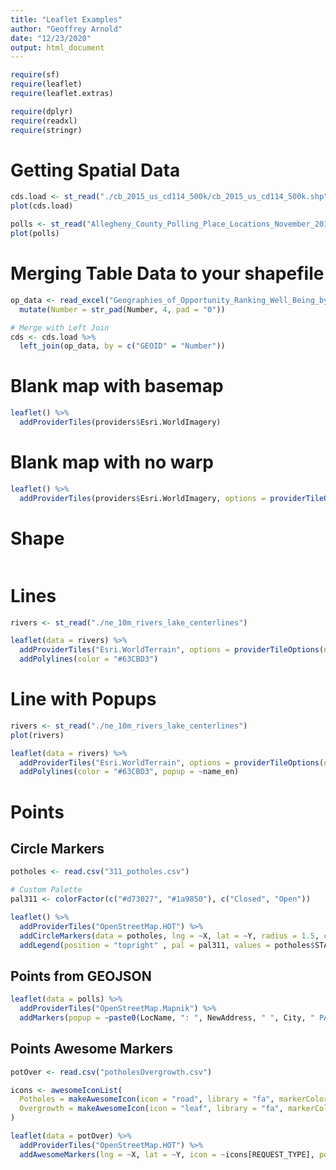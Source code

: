 ```yaml
---
title: "Leaflet Examples"
author: "Geoffrey Arnold"
date: "12/23/2020"
output: html_document
---
```



```r
require(sf)
require(leaflet)
require(leaflet.extras)

require(dplyr)
require(readxl)
require(stringr)
```

# Getting Spatial Data

```r
cds.load <- st_read("./cb_2015_us_cd114_500k/cb_2015_us_cd114_500k.shp")
plot(cds.load)

polls <- st_read("Allegheny_County_Polling_Place_Locations_November_2016.geojson")
plot(polls)
```

# Merging Table Data to your shapefile

```r
op_data <- read_excel("Geographies_of_Opportunity_Ranking_Well_Being_by_Congressional_District_(114th_Congress).xlsx") %>%
  mutate(Number = str_pad(Number, 4, pad = "0"))

# Merge with Left Join
cds <- cds.load %>%
  left_join(op_data, by = c("GEOID" = "Number"))
```

# Blank map with basemap

```r
leaflet() %>%
  addProviderTiles(providers$Esri.WorldImagery)
```

# Blank map with no warp

```r
leaflet() %>%
  addProviderTiles(providers$Esri.WorldImagery, options = providerTileOptions(noWrap = TRUE))
```

# Shape

```r

```

# Lines

```r
rivers <- st_read("./ne_10m_rivers_lake_centerlines")

leaflet(data = rivers) %>%
  addProviderTiles("Esri.WorldTerrain", options = providerTileOptions(noWrap = TRUE)) %>%
  addPolylines(color = "#63CBD3")
```

# Line with Popups

```r
rivers <- st_read("./ne_10m_rivers_lake_centerlines")
plot(rivers)

leaflet(data = rivers) %>%
  addProviderTiles("Esri.WorldTerrain", options = providerTileOptions(noWrap = TRUE)) %>%
  addPolylines(color = "#63CBD3", popup = ~name_en)
```

# Points

## Circle Markers

```r
potholes <- read.csv("311_potholes.csv")

# Custom Palette
pal311 <- colorFactor(c("#d73027", "#1a9850"), c("Closed", "Open"))

leaflet() %>%
  addProviderTiles("OpenStreetMap.HOT") %>%
  addCircleMarkers(data = potholes, lng = ~X, lat = ~Y, radius = 1.5, color = ~pal311(STATUS)) %>%
  addLegend(position = "topright" , pal = pal311, values = potholes$STATUS, title = "Status")
```

## Points from GEOJSON

```r
leaflet(data = polls) %>%
  addProviderTiles("OpenStreetMap.Mapnik") %>%
  addMarkers(popup = ~paste0(LocName, ": ", NewAddress, " ", City, " PA ", Zip))
```

## Points Awesome Markers

```r
potOver <- read.csv("potholesOvergrowth.csv")

icons <- awesomeIconList(
  Potholes = makeAwesomeIcon(icon = "road", library = "fa", markerColor = "gray"),
  Overgrowth = makeAwesomeIcon(icon = "leaf", library = "fa", markerColor = "green")
)

leaflet(data = potOver) %>%
  addProviderTiles("OpenStreetMap.HOT") %>%
  addAwesomeMarkers(lng = ~X, lat = ~Y, icon = ~icons[REQUEST_TYPE], popup = ~REQUEST_TYPE)
```
